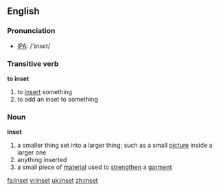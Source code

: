 ==English==
=== Pronunciation ===
*[[w:IPA|IPA]]: /'ɪnsεt/

===Transitive verb===
'''to inset'''
# to [[insert]] something
# to add an inset to something
===Noun===
'''inset'''
# a smaller thing set into a larger thing; such as a small [[picture]] inside a larger one
# anything inserted
# a small piece of [[material]] used to [[strengthen]] a [[garment]]

[[fa:inset]]
[[vi:inset]]
[[uk:inset]]
[[zh:inset]]